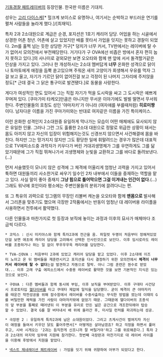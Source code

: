 [[기동경찰 패트레이버]]의 등장인물. 한국판 이름은 기대치.

성우는 [[고리 다이스케]][* 헐크계 보이스로 유명하나, 여기서는 순박하고 부드러운 연기를 펼쳐 사람들을 놀라게 했다.]/[최재익].

특차 2과 2소대원으로 계급은 순경, 포지션은 1호기 캐리어 담당. 어업을 하는 시골에서 상경한 어촌 청년. 어촌에 살고 있었지만 배를 못타서 가업을 잇지는 못하고 경찰이 되었다. 2m를 훌쩍 넘는 듯한 상당한 거구[* 덩치가 너무 커서, TV판에서는 레이버에 탈 수가 없어서 모의전에서 부전패당한다. 거기다가 구 OVA에선 비좁은 방에서 혼자 편히 눕지 못하고 있다.]의 사나이로 겉외모만 보면 오오타와 함께 맨 앞에 서서 돌격할거같은 인상을 가지고 있다. 그러나 한 개성하시는 2소대 멤버답게 '''너무''' 온화한 성격으로 닭이나 토마토에게 애정을 듬뿍 쏟고있으며 주워온 새끼 고양이가 회생해서 우유를 먹자 그걸 보고 울고, 자기가 기르던 닭이 없어진걸 보고 걱정이 된 나머지 그자리에 주저앉을 정도[* 근데 결국 그 닭은 통구이로 발견됐다.]로 동물을 사랑한다. 

게다가 여성적인 면도 있어서 그는 직접 자기가 먹을 도시락을 싸고 그 도시락은 예쁘게 꾸며져 있다. [쿠마가미 타케오]만큼은 아니지만 무서운 이야기에도 벌벌 떨면서 무서워한다. 주변인물들의 호칭도 성인 '야마자키'가 아니라 (여자애를 부를때처럼) '''히로미짱'''이다. 남자다운 이름을 가진 쿠마가미와는 반대로 여자같은 이름을 가진 특이케이스.

이런 온화한 성격인지 2소대원중 유일하게 막나가는 모습이 어떤 매체에도 묘사되지 않은 유일한 인물. 그러나 그런 그도 훌륭한 2소대 대원으로 정말로 위급한 상황이 돼서는 몸도 아끼지 않고 자신의 입장이 위험해지는것도 신경쓰지 않으면서 사건해결에 몸을 바친다. 하지만 그는 망가지지 않지만 그도 황당한 일에 휘말려드는 경우가 많은데 대표적으로 TV에피소드중 과학자가 키우다가 버린 거대괴생명체가 그를 우연하게도 그를 닮았기때문에 그가 직접 뛰쳐나가서 괴생명체와 눈빛을 교환하고 그를 바다로 돌려보낸다.(...)

먼저 서술했듯이 모나지 않은 성격에 그 체격에 어울리게 엄청난 괴력을 가지고 있어서 툭하면 대원들끼리 사소한거로 싸우기 일수인 2차 내부에서 이들을 중재하는 역할을 맡고 있다. 사실 말이 좋아 중재지 '''그냥 힘으로 틀어막으면 그걸 이겨내는 인간이 없다'''.(...) 그래도 워낙에 호인이라 평소에는 주변인물들의 분위기에 끌려다니는 편.

또 그 특유의 괴력으로 잉그램의 무장인 리볼버 캐논을 오오타와 함께 '''맨몸으로''' 발사해서 그리폰을 맞추기도 했으며 극장판 2작품에서는 반동이 엄청난 대 레이버용 라이플을 사용하면서 전투에서 활약했다.

다른 인물들과 마찬가지로 첫 등장과 보직에 놓이는 과정과 이후의 묘사가 매체마다 조금씩 다르다.

 * 코믹스 : 신시 미키야스와 함께 특차2과에 전근을 옴. 파일럿 두명이 처음부터 정해져있었던걸 보면 애초에 캐리어 담당을 고려해서 선택한 인사인것으로 보인다. 이후 임시로라도 레이버를 조종하거나 하는 일 없이 쭈우우우욱 캐리어를 담당한다.

 * TVA-신OVA : 처음부터 2과에 있었고 캐리어 담당을 맡고 있었다. 이후 2소대에 이즈미 노아고 온 뒤 멤버들을 재훈련시키고 포지션을 다시 결정하기 위한 모의전에서 '''체격이 너무 커서 레이버에 탈 수 없다'''는걸 발견하고 자동으로 탈락. 아니 그럼 훈련은 뭔수로 받았대... 이후 고래 구출 에피소드에서 수중용 레이버로 활약한 것을 보면 기본적인 지식은 있는것으로 보인다.

 * 구OVA : 다른 멤버들과 함께 동시에 부임, 이후 보직을 부여받았다. 이후 구데타 사건당시 프로토타입 [[헬다이버]]를 타고 쿠데타 제압에 일익을 담당했다. 굳이 체격이 큰 야마자키를 태운건 작전성공을 위해 잠수함에서 레이버를 수중사출하는 무식한 방법을 썼는데 이때의 G를 버틸만한 체력을 가진 사람이 야마자키밖에 없었기 때문. 그때문에 헬다이버의 조종석의 앞 부분을 통째로 떼어낸뒤 이 부분을 유리로 만든 넓은 공간으로 개조한뒤에야 탑승할 수 있었다. 결국 G를 잘 버텨내서 배 위에 올라간 후, 미사일 런처를 파괴하는데 성공.

 * 극장판 2 : 유일하게 특차2과에 남은 소대원이었다. 그리고 츠게사건이 벌여지자 자신이 애정을 들여서 키우던 닭도 풀어주면서[* 어떻게든 살아남겠죠? 하고 걱정을 하면서 풀어주고, 시바 시게오는 '2과는 듬직한게 신조니까 잘 버틸거야'하고 그를 위로해준다.] 특차 2과 2소대의 마지막 임무에 지원해 참가한다. 첫번째 극장판과 마찬가지로 대 레이버 라이플을 이용해 후방에서 지원을 맡았다.

 * [[넥스트 제네레이션 패트레이버]] : 가업을 잇기 위해 귀향하여 어부가 되었다고 한다.
